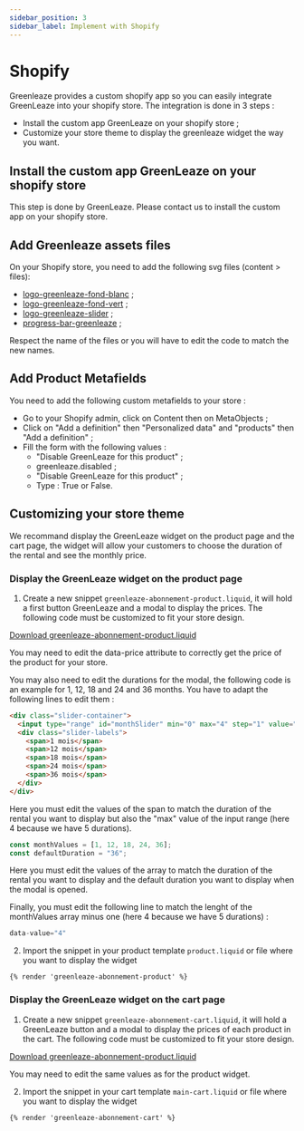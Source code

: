 ```yaml
---
sidebar_position: 3
sidebar_label: Implement with Shopify
---
```


# Shopify

Greenleaze provides a custom shopify app so you can easily integrate GreenLeaze into your shopify store.
The integration is done in 3 steps :

- Install the custom app GreenLeaze on your shopify store ;
- Customize your store theme to display the greenleaze widget the way you want.

## Install the custom app GreenLeaze on your shopify store

This step is done by GreenLeaze. Please contact us to install the custom app on your shopify store.

## Add Greenleaze assets files

On your Shopify store, you need to add the following svg files (content > files):

- [logo-greenleaze-fond-blanc](../static/img/logo-greenleaze-fond-blanc.svg) ;
- [logo-greenleaze-fond-vert](../static/img/logo-greenleaze-fond-vert.svg) ;
- [logo-greenleaze-slider](../static/img/logo-greenleaze-slider.svg) ;
- [progress-bar-greenleaze](../static/img/progress-bar-greenleaze.svg) ;

Respect the name of the files or you will have to edit the code to match the new names.

## Add Product Metafields

You need to add the following custom metafields to your store :

- Go to your Shopify admin, click on Content then on MetaObjects ;
- Click on "Add a definition" then "Personalized data" and "products" then "Add a definition" ;
- Fill the form with the following values :
  - "Disable GreenLeaze for this product" ;
  - greenleaze.disabled ;
  - "Disable GreenLeaze for this product" ;
  - Type : True or False.

## Customizing your store theme

We recommand display the GreenLeaze widget on the product page and the cart page, the widget will allow your customers to choose the duration of the rental and see the monthly price.

### Display the GreenLeaze widget on the product page

1. Create a new snippet `greenleaze-abonnement-product.liquid`, it will hold a first button GreenLeaze and a modal to display the prices.
   The following code must be customized to fit your store design.

[Download greenleaze-abonnement-product.liquid ](./file/greenleaze-abonnement-product.liquid)

You may need to edit the data-price attribute to correctly get the price of the product
for your store.

You may also need to edit the durations for the modal, the following code is an example for 1, 12, 18 and 24 and 36 months. You have to adapt the following lines to edit them :

```html
<div class="slider-container">
  <input type="range" id="monthSlider" min="0" max="4" step="1" value="0" />
  <div class="slider-labels">
    <span>1 mois</span>
    <span>12 mois</span>
    <span>18 mois</span>
    <span>24 mois</span>
    <span>36 mois</span>
  </div>
</div>
```

Here you must edit the values of the span to match the duration of the rental you want to display but also the "max" value of the input range (here 4 because we have 5 durations).

```javascript
const monthValues = [1, 12, 18, 24, 36];
const defaultDuration = "36";
```

Here you must edit the values of the array to match the duration of the rental you want to display and the default duration you want to display when the modal is opened.

Finally, you must edit the following line to match the lenght of the monthValues array minus one (here 4 because we have 5 durations) :

```javascript
data-value="4"
```

2.  Import the snippet in your product template `product.liquid` or file
    where you want to display the widget

```liquid
{% render 'greenleaze-abonnement-product' %}
```

### Display the GreenLeaze widget on the cart page

1. Create a new snippet `greenleaze-abonnement-cart.liquid`, it will hold a GreenLeaze button and a modal to display the prices of each product in the cart. The following code must be customized to fit your store design.

[Download greenleaze-abonnement-product.liquid ](./file/greenleaze-abonnement-cart.liquid)

You may need to edit the same values as for the product widget.

2. Import the snippet in your cart template `main-cart.liquid` or file where you want to display the widget

```liquid
{% render 'greenleaze-abonnement-cart' %}
```
